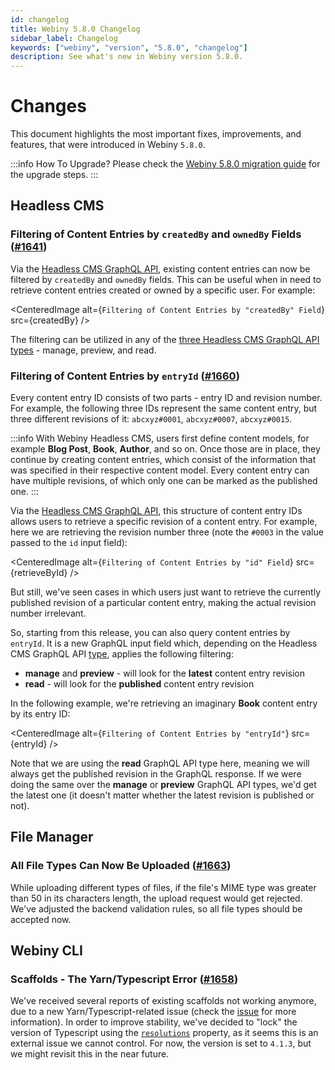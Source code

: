 ```yaml
---
id: changelog
title: Webiny 5.8.0 Changelog
sidebar_label: Changelog
keywords: ["webiny", "version", "5.8.0", "changelog"]
description: See what's new in Webiny version 5.8.0.
---
```



# Changes

This document highlights the most important fixes, improvements, and features, that were introduced in Webiny `5.8.0`.

:::info How To Upgrade?
Please check the [Webiny 5.8.0 migration guide](/docs/release-notes/5.8.0/upgrade-guide) for the upgrade steps.
:::

## Headless CMS

### Filtering of Content Entries by `createdBy` and `ownedBy` Fields ([#1641](https://github.com/webiny/webiny-js/issues/1641))

Via the [Headless CMS GraphQL API](/docs/key-topics/webiny-applications/headless-cms/graphql-api), existing content entries can now be filtered by `createdBy` and `ownedBy` fields. This can be useful when in need to retrieve content entries created or owned by a specific user. For example:

<CenteredImage alt={`Filtering of Content Entries by "createdBy" Field`} src={createdBy} />

The filtering can be utilized in any of the [three Headless CMS GraphQL API types](/docs/key-topics/webiny-applications/headless-cms/graphql-api#graphql-api-types) - manage, preview, and read.

### Filtering of Content Entries by `entryId` ([#1660](https://github.com/webiny/webiny-js/pull/1660))

Every content entry ID consists of two parts - entry ID and revision number. For example, the following three IDs represent the same content entry, but three different revisions of it: `abcxyz#0001`, `abcxyz#0007`, `abcxyz#0015`.

:::info
With Webiny Headless CMS, users first define content models, for example **Blog Post**, **Book**, **Author**, and so on. Once those are in place, they continue by creating content entries, which consist of the information that was specified in their respective content model. Every content entry can have multiple revisions, of which only one can be marked as the published one.
:::

Via the [Headless CMS GraphQL API](/docs/key-topics/webiny-applications/headless-cms/graphql-api), this structure of content entry IDs allows users to retrieve a specific revision of a content entry. For example, here we are retrieving the revision number three (note the `#0003` in the value passed to the `id` input field):

<CenteredImage alt={`Filtering of Content Entries by "id" Field`} src={retrieveById} />

But still, we've seen cases in which users just want to retrieve the currently published revision of a particular content entry, making the actual revision number irrelevant.

So, starting from this release, you can also query content entries by `entryId`. It is a new GraphQL input field which, depending on the Headless CMS GraphQL API [type](/docs/key-topics/webiny-applications/headless-cms/graphql-api#graphql-api-types), applies the following filtering:

- **manage** and **preview** - will look for the **latest** content entry revision
- **read** - will look for the **published** content entry revision

In the following example, we're retrieving an imaginary **Book** content entry by its entry ID:

<CenteredImage alt={`Filtering of Content Entries by "entryId"`} src={entryId} />

Note that we are using the **read** GraphQL API type here, meaning we will always get the published revision in the GraphQL response. If we were doing the same over the **manage** or **preview** GraphQL API types, we'd get the latest one (it doesn't matter whether the latest revision is published or not).

## File Manager

### All File Types Can Now Be Uploaded ([#1663](https://github.com/webiny/webiny-js/pull/1663))

While uploading different types of files, if the file's MIME type was greater than 50 in its characters length, the upload request would get rejected. We've adjusted the backend validation rules, so all file types should be accepted now.

## Webiny CLI

### Scaffolds - The Yarn/Typescript Error ([#1658](https://github.com/webiny/webiny-js/issues/1658))

We've received several reports of existing scaffolds not working anymore, due to a new Yarn/Typescript-related issue (check the [issue](https://github.com/webiny/webiny-js/issues/1658) for more information). In order to improve stability, we've decided to "lock" the version of Typescript using the [`resolutions`](https://yarnpkg.com/configuration/manifest/#resolutions) property, as it seems this is an external issue we cannot control. For now, the version is set to `4.1.3`, but we might revisit this in the near future.

